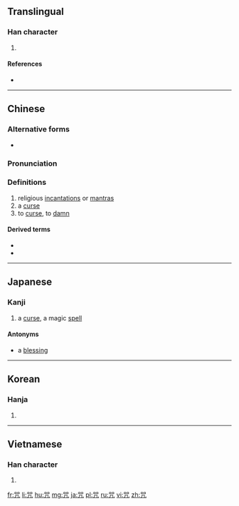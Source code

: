{{also|呪}}

==Translingual==

===Han character===
{{Han char|rn=30|rad=口|as=05|sn=8|four=66217|canj=RRHN|ids=⿱吅几}}

# 

====References====
* {{Han ref|kx=0185.211|dkj=03444|dj=0401.030|hdz=10277.180|uh=5492}}

----

==Chinese==
{{zh-forms}}

===Alternative forms===
* {{zh-l|呪}}

===Pronunciation===
{{zh-pron
|m=zhòu
|c=zau3
|h=pfs=
|md=
|mn=chiù
|w=
|mc=y
|oc=y
|cat=n
}}

===Definitions===
{{zh-hanzi}}

# religious [[incantation]]s or [[mantra]]s
# a [[curse]]
# to [[curse]], to [[damn]]

====Derived terms====
* {{zh-l|咒語}}
* {{zh-l|大悲咒}}

----

==Japanese==

===Kanji===
{{ja-kanji|grade=uc|rs=口05|style=ky|shin=呪}}

# a [[curse]], a magic [[spell]]

====Antonyms====
* {{l|ja|福}} a [[blessing]]

----

==Korean==

===Hanja===
{{ko-hanja|hangeul=주|rv=ju|mr=chu}}

# {{defn|lang=ko|sort=口05}}

----

==Vietnamese==

===Han character===
{{vi-hantu|[[chú]]|rs=口05}}

# {{defn|lang=vi|sort=口05}}

[[fr:咒]]
[[li:咒]]
[[hu:咒]]
[[mg:咒]]
[[ja:咒]]
[[pl:咒]]
[[ru:咒]]
[[vi:咒]]
[[zh:咒]]